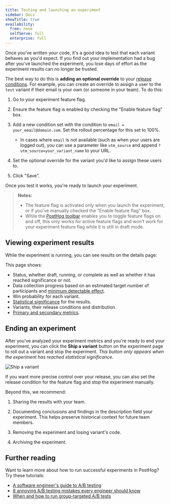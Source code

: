 ```yaml
---
title: Testing and launching an experiment
sidebar: Docs
showTitle: true
availability:
  free: none
  selfServe: full
  enterprise: full
---
```



Once you've written your code, it's a good idea to test that each variant behaves as you'd expect. If you find out your implementation had a bug after you've launched the experiment, you lose days of effort as the experiment results can no longer be trusted.

The best way to do this is **adding an optional override** to your [release conditions](/docs/feature-flags/creating-feature-flags#release-conditions). For example, you can create an override to assign a user to the `test` variant if their email is your own (or someone in your team). To do this:

1. Go to your experiment feature flag.

2. Ensure the feature flag is enabled by checking the "Enable feature flag" box.

3. Add a new condition set with the condition to `email = your_email@domain.com`. Set the rollout percentage for this set to 100%.
   
   - In cases where `email` is not available (such as when your users are logged out), you can use a parameter like `utm_source` and append `?utm_source=your_variant_name` to your URL.

4. Set the optional override for the variant you'd like to assign these users to.

5. Click "Save".

<ProductVideo
    videoLight = {assignAnOverrideLight}
    videoDark = {assignAnOverrideDark}
    alt = "How to assign an override to test your experiment"
    classes = "rounded"
/>

Once you test it works, you're ready to launch your experiment.

> **Notes:** 
> - The feature flag is activated only when you launch the experiment, or if you've manually checked the "Enable feature flag" box.
> - While the [PostHog toolbar](/docs/toolbar) enables you to toggle feature flags on and off, this only works for active feature flags and won't work for your experiment feature flag while it is still in draft mode.

## Viewing experiment results

While the experiment is running, you can see results on the details page:

<ProductScreenshot
  imageLight = "https://res.cloudinary.com/dmukukwp6/image/upload/Clean_Shot_2025_01_22_at_10_05_11_2f5017a50c.png"
  imageDark = "https://res.cloudinary.com/dmukukwp6/image/upload/Clean_Shot_2025_01_22_at_10_05_31_0e81dd9c8e.png"
  alt = "Viewing experiment results"
  classes = "rounded"
/>

This page shows:

- Status, whether draft, running, or complete as well as whether it has reached significance or not.
- Data collection progress based on an estimated target number of participants and [minimum detectable effect](/docs/experiments/sample-size-running-time#minimum-detectable-effect-mde).
- Win probability for each variant.
- [Statistical significance](/docs/experiments/statistics) for the results.
- Variants, their release conditions and distribution.
- [Primary and secondary metrics](/docs/experiments/metrics).

## Ending an experiment

After you've analyzed your experiment metrics and you're ready to end your experiment, you can click the **Ship a variant** button on the experiment page to roll out a variant and stop the experiment. _This button only appears when the experiment has reached statistical significance._

![Ship a variant](https://res.cloudinary.com/dmukukwp6/image/upload/Screenshot_2024_08_23_at_13_52_25_6c1cf85153.png)

If you want more precise control over your release, you can also set the release condition for the feature flag and stop the experiment manually.

Beyond this, we recommend:

1. Sharing the results with your team.

2. Documenting conclusions and findings in the description field your experiment. This helps preserve historical context for future team members.

3. Removing the experiment and losing variant's code.

4. Archiving the experiment.

## Further reading

Want to learn more about how to run successful experiments in PostHog? Try these tutorials:

- [A software engineer's guide to A/B testing](/blog/ab-testing-guide-for-engineers) 
- [8 annoying A/B testing mistakes every engineer should know](/blog/ab-testing-mistakes)
- [When and how to run group-targeted A/B tests](/blog/running-group-targeted-ab-tests)
